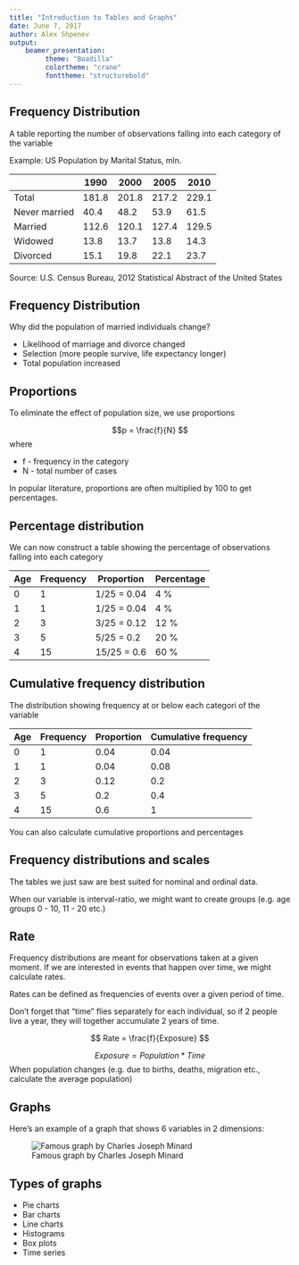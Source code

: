 ```yaml
---
title: "Introduction to Tables and Graphs"
date: June 7, 2017
author: Alex Shpenev
output:
    beamer_presentation:
         theme: "Boadilla"
         colortheme: "crane"
         fonttheme: "structurebold"
---
```


## Frequency Distribution

A table reporting the number of observations falling into each category of the variable

Example: US Population by Marital Status, mln.

|   | 1990|2000|2005|2010| 
|-|-|-|-|-|
| Total | 181.8 | 201.8 | 217.2 | 229.1|
| Never married | 40.4 | 48.2 | 53.9 | 61.5|
| Married | 112.6 | 120.1 | 127.4 | 129.5|
| Widowed | 13.8 | 13.7 | 13.8 | 14.3 |
| Divorced | 15.1 | 19.8 | 22.1 | 23.7 |

Source: U.S. Census Bureau, 2012 Statistical Abstract of the United States

## Frequency Distribution

Why did the population of married individuals change?

- Likelihood of marriage and divorce changed
- Selection (more people survive, life expectancy longer)
- Total population increased

## Proportions

To eliminate the effect of population size, we use proportions

$$p = \frac{f}{N} $$
where

- f - frequency in the category
- N - total number of cases

In popular literature, proportions are often multiplied by 100 to get percentages.

## Percentage distribution

We can now construct a table showing the percentage of observations falling into each category

| Age | Frequency | Proportion | Percentage |
| --- | --------- | ---------- | ---------- |
| 0   | 1         | 1/25 = 0.04| 4 %        |
| 1   | 1         | 1/25 = 0.04| 4 %        |
| 2   | 3         | 3/25 = 0.12| 12 %       |
| 3   | 5         | 5/25 = 0.2 | 20 %       |
| 4   | 15        | 15/25 = 0.6| 60 %       |


## Cumulative frequency distribution

The distribution showing frequency at or below each categori of the variable

| Age | Frequency | Proportion | Cumulative frequency |
| --- | --------- | ---------- | ---------- |
| 0   | 1         | 0.04| 0.04        |
| 1   | 1         | 0.04| 0.08        |
| 2   | 3         | 0.12| 0.2       |
| 3   | 5         | 0.2 | 0.4      |
| 4   | 15        | 0.6| 1     |

You can also calculate cumulative proportions and percentages


## Frequency distributions and scales

The tables we just saw are best suited for nominal and ordinal data.

When our variable is interval-ratio, we might want to create groups (e.g. age groups 0 - 10, 11 - 20 etc.)


## Rate

Frequency distributions are meant for observations taken at a given moment. If we are interested in events that happen over time, we might calculate rates.

Rates can be defined as frequencies of events over a given period of time. 

Don't forget that "time" flies separately for each individual, so if 2 people live a year, they will together accumulate 2 years of time.

$$ Rate = \frac{f}{Exposure} $$

$$ Exposure = Population * Time $$
 When population changes (e.g. due to births, deaths, migration etc., calculate the average population)

## Graphs

Here's an example of a graph that shows 6 variables in 2 dimensions:

![Famous graph by Charles Joseph Minard](Minard.png)


## Types of graphs

- Pie charts
- Bar charts
- Line charts
- Histograms
- Box plots
- Time series


